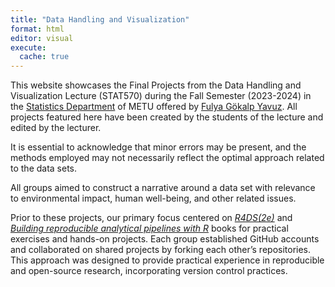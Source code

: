 ```yaml
---
title: "Data Handling and Visualization"
format: html
editor: visual
execute: 
  cache: true
---
```


This website showcases the Final Projects from the Data Handling and Visualization Lecture (STAT570) during the Fall Semester (2023-2024) in the [Statistics Department](https://stat.metu.edu.tr/en) of METU offered by [Fulya Gökalp Yavuz](https://stat.metu.edu.tr/en/fulya-gokalp-yavuz). All projects featured here have been created by the students of the lecture and edited by the lecturer.

::: callout-note
It is essential to acknowledge that minor errors may be present, and the methods employed may not necessarily reflect the optimal approach related to the data sets.
:::

All groups aimed to construct a narrative around a data set with relevance to environmental impact, human well-being, and other related issues.

Prior to these projects, our primary focus centered on [*R4DS(2e)*](https://r4ds.hadley.nz) and [*Building reproducible analytical pipelines with R*](https://raps-with-r.dev) books for practical exercises and hands-on projects. Each group established GitHub accounts and collaborated on shared projects by forking each other's repositories. This approach was designed to provide practical experience in reproducible and open-source research, incorporating version control practices.
